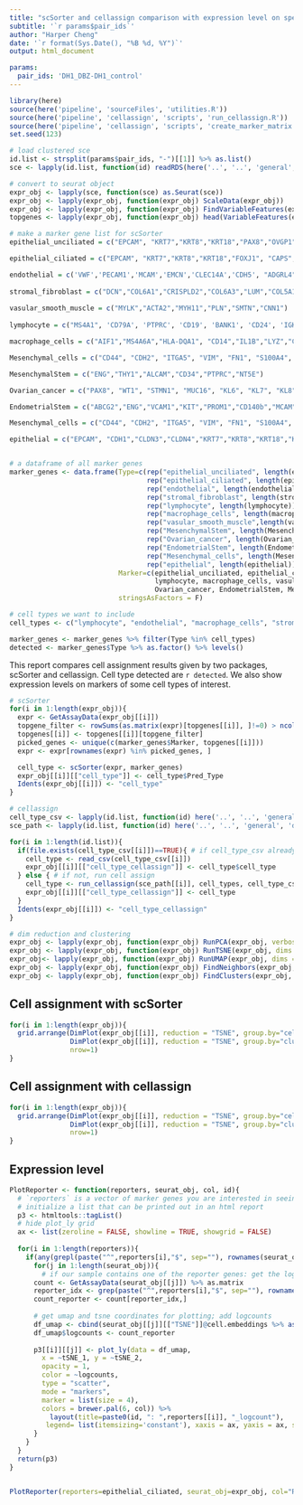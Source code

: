 ```yaml
---
title: "scSorter and cellassign comparison with expression level on specified cell types"
subtitle: '`r params$pair_ids`'
author: "Harper Cheng"
date: '`r format(Sys.Date(), "%B %d, %Y")`'
output: html_document

params:
  pair_ids: 'DH1_DBZ-DH1_control'
---
```


```r
library(here)
source(here('pipeline', 'sourceFiles', 'utilities.R'))
source(here('pipeline', 'cellassign', 'scripts', 'run_cellassign.R'))
source(here('pipeline', 'cellassign', 'scripts', 'create_marker_matrix.R'))
set.seed(123)
```

```r

# load clustered sce
id.list <- strsplit(params$pair_ids, "-")[[1]] %>% as.list()
sce <- lapply(id.list, function(id) readRDS(here('..', '..', 'general', 'data', 'clustered', 'sce', id, 'sce_clus.rds')))

# convert to seurat object
expr_obj <- lapply(sce, function(sce) as.Seurat(sce))
expr_obj <- lapply(expr_obj, function(expr_obj) ScaleData(expr_obj))
expr_obj <- lapply(expr_obj, function(expr_obj) FindVariableFeatures(expr_obj))
topgenes <- lapply(expr_obj, function(expr_obj) head(VariableFeatures(expr_obj), 2000))

```

```r

# make a marker gene list for scSorter
epithelial_unciliated = c("EPCAM", "KRT7","KRT8","KRT18","PAX8","OVGP1", "KRT19", "LCN2",'WFDC2', 'KLF5', 'SDC4', 'UCA1', 'TACSTD2', 'LINC01541', 'ELF3', 'C1orf186', 'DSP', 'CLDN4', 'PERP', 'KRT18', 'CD9', 'USP53',"CDH1","CLDN3","CLDN4","FUT4")

epithelial_ciliated = c("EPCAM", "KRT7","KRT8","KRT18","FOXJ1", "CAPS", "DYDC2", "CTH", "TP73", "SNTN","WDR16","FAM92B","C20orf85","C20orf88","TPPP3","C9orf24","FAM183A","C1orf194","PIFO","CDH1","CLDN3","CLDN4","FUT4")

endothelial = c('VWF','PECAM1','MCAM','EMCN','CLEC14A','CDH5', "ADGRL4", "PCDH17", "RNASE1")
    
stromal_fibroblast = c("DCN","COL6A1","CRISPLD2","COL6A3","LUM","COL5A1")
    
vasular_smooth_muscle = c("MYLK","ACTA2","MYH11","PLN","SMTN","CNN1")
    
lymphocyte = c("MS4A1", 'CD79A', 'PTPRC', 'CD19', 'BANK1', 'CD24', 'IGKC', "CD4","CD2","CD3G","CD3D","CD28","CD3E", "CCL5", "STK17B", "PTPRC")

macrophage_cells = c("AIF1","MS4A6A","HLA-DQA1", "CD14","IL1B","LYZ","CYBB","HLA-DQB1", "PLEK","HLA-DPA1", "HLA-DPB1", "HLA-DRB5", "HLA-DRB6")

Mesenchymal_cells = c("CD44", "CDH2", "ITGA5", "VIM", "FN1", "S100A4", "TNC", "MMP2", "ACTA2", "TWIST1", "WNT5A", "SNAI2", "ZEB1", "ZEB2")

MesenchymalStem = c("ENG","THY1","ALCAM","CD34","PTPRC","NT5E")

Ovarian_cancer = c("PAX8", "WT1", "STMN1", "MUC16", "KL6", "KL7", "KL8")

EndometrialStem = c("ABCG2","ENG","VCAM1","KIT","PROM1","CD140b","MCAM","CD166","ITGB1","PECAM1","CD34","CD44","PTPRC","ITGA4","ICAM1","NT5E","THY1","IPO13","LGR5","MSI1","NES","POU5F1","SOX2","SSEA4")

Mesenchymal_cells = c("CD44", "CDH2", "ITGA5", "VIM", "FN1", "S100A4", "TNC", "MMP2", "ACTA2", "TWIST1", "WNT5A", "SNAI2", "ZEB1", "ZEB2")

epithelial = c("EPCAM", "CDH1","CLDN3","CLDN4","KRT7","KRT8","KRT18","KRT19","FUT4")


# a dataframe of all marker genes
marker_genes <- data.frame(Type=c(rep("epithelial_unciliated", length(epithelial_unciliated)),
                                  rep("epithelial_ciliated", length(epithelial_ciliated)),
                                  rep("endothelial", length(endothelial)),
                                  rep("stromal_fibroblast", length(stromal_fibroblast)),
                                  rep("lymphocyte", length(lymphocyte)),
                                  rep("macrophage_cells", length(macrophage_cells)),
                                  rep("vasular_smooth_muscle",length(vasular_smooth_muscle)),
                                  rep("MesenchymalStem", length(MesenchymalStem)),
                                  rep("Ovarian_cancer", length(Ovarian_cancer)),
                                  rep("EndometrialStem", length(EndometrialStem)),
                                  rep("Mesenchymal_cells", length(Mesenchymal_cells)),
                                  rep("epithelial", length(epithelial))),
                           Marker=c(epithelial_unciliated, epithelial_ciliated, endothelial, stromal_fibroblast, 
                                    lymphocyte, macrophage_cells, vasular_smooth_muscle, MesenchymalStem, 
                                    Ovarian_cancer, EndometrialStem, Mesenchymal_cells, epithelial),
                           stringsAsFactors = F)

# cell types we want to include 
cell_types <- c("lymphocyte", "endothelial", "macrophage_cells", "stromal_fibroblast", "MesenchymalStem", "vasular_smooth_muscle", "EndometrialStem", "Ovarian_cancer", "Mesenchymal_cells", "epithelial")

marker_genes <- marker_genes %>% filter(Type %in% cell_types)
detected <- marker_genes$Type %>% as.factor() %>% levels()

```

This report compares cell assignment results given by two packages, scSorter and cellassign. Cell type detected are `r detected`. We also show expression levels on markers of some cell types of interest.

```r

# scSorter
for(i in 1:length(expr_obj)){
  expr <- GetAssayData(expr_obj[[i]])
  topgene_filter <- rowSums(as.matrix(expr)[topgenes[[i]], ]!=0) > ncol(expr)*.1
  topgenes[[i]] <- topgenes[[i]][topgene_filter]
  picked_genes <- unique(c(marker_genes$Marker, topgenes[[i]]))
  expr <- expr[rownames(expr) %in% picked_genes, ]

  cell_type <- scSorter(expr, marker_genes)
  expr_obj[[i]][["cell_type"]] <- cell_type$Pred_Type
  Idents(expr_obj[[i]]) <- "cell_type"
}

```


```r

# cellassign
cell_type_csv <- lapply(id.list, function(id) here('..', '..', 'general', 'data', 'cellassign', id, 'cell_types.csv'))
sce_path <- lapply(id.list, function(id) here('..', '..', 'general', 'data', 'clustered', 'sce', id, 'sce_clus.rds'))

for(i in 1:length(id.list)){
  if(file.exists(cell_type_csv[[i]])==TRUE){ # if cell_type_csv already exists
    cell_type <- read_csv(cell_type_csv[[i]])
    expr_obj[[i]][["cell_type_cellassign"]] <- cell_type$cell_type
  } else { # if not, run cell assign
    cell_type <- run_cellassign(sce_path[[i]], cell_types, cell_type_csv[[i]])$cell_type
    expr_obj[[i]][["cell_type_cellassign"]] <- cell_type
  }
  Idents(expr_obj[[i]]) <- "cell_type_cellassign"
}

```


```r

# dim reduction and clustering
expr_obj <- lapply(expr_obj, function(expr_obj) RunPCA(expr_obj, verbose = FALSE))
expr_obj <- lapply(expr_obj, function(expr_obj) RunTSNE(expr_obj, dims = 1:30, check_duplicates = FALSE))
expr_obj<- lapply(expr_obj, function(expr_obj) RunUMAP(expr_obj, dims = 1:30))
expr_obj <- lapply(expr_obj, function(expr_obj) FindNeighbors(expr_obj, dims = 1:10))
expr_obj <- lapply(expr_obj, function(expr_obj) FindClusters(expr_obj, resolution = 0.5))

```

## Cell assignment with scSorter

```r

for(i in 1:length(expr_obj)){
  grid.arrange(DimPlot(expr_obj[[i]], reduction = "TSNE", group.by="cell_type") + labs(title=paste0("scSorter: ", id.list[[i]])),
               DimPlot(expr_obj[[i]], reduction = "TSNE", group.by="cluster") + labs(title=paste0("clustering: ", id.list[[i]])),
               nrow=1)
}

```

## Cell assignment with cellassign

```r

for(i in 1:length(expr_obj)){
  grid.arrange(DimPlot(expr_obj[[i]], reduction = "TSNE", group.by="cell_type_cellassign") + labs(title=paste0("cellassign: ", id.list[[i]])),
               DimPlot(expr_obj[[i]], reduction = "TSNE", group.by="cluster") + labs(title=paste0("clustering: ", id.list[[i]])),
               nrow=1)
}

```

## Expression level

```r

PlotReporter <- function(reporters, seurat_obj, col, id){
  # `reporters` is a vector of marker genes you are interested in seeing the expression level; `col` is the color of dots.
  # initialize a list that can be printed out in an html report
  p3 <- htmltools::tagList()
  # hide plot_ly grid
  ax <- list(zeroline = FALSE, showline = TRUE, showgrid = FALSE)
  
  for(i in 1:length(reporters)){
    if(any(grepl(paste("^",reporters[i],"$", sep=""), rownames(seurat_obj), ignore.case = TRUE) == TRUE)){
      for(j in 1:length(seurat_obj)){
        # if our sample contains one of the reporter genes: get the logcounts of this gene
      count <- GetAssayData(seurat_obj[[j]]) %>% as.matrix  
      reporter_idx <- grep(paste("^",reporters[i],"$", sep=""), rownames(seurat_obj[[j]]), ignore.case = TRUE)
      count_reporter <- count[reporter_idx,]
    
      # get umap and tsne coordinates for plotting; add logcounts 
      df_umap <- cbind(seurat_obj[[j]][["TSNE"]]@cell.embeddings %>% as.data.frame(), seurat_obj[[j]][["UMAP"]]@cell.embeddings %>% as.data.frame())
      df_umap$logcounts <- count_reporter
  
      p3[[i]][[j]] <- plot_ly(data = df_umap,
        x = ~tSNE_1, y = ~tSNE_2,
        opacity = 1,
        color = ~logcounts,
        type = "scatter",
        mode = "markers",
        marker = list(size = 4), 
        colors = brewer.pal(6, col)) %>% 
          layout(title=paste0(id, ": ",reporters[[i]], "_logcount"),
         legend= list(itemsizing='constant'), xaxis = ax, yaxis = ax, showlegend=F)
      }
    }
  }
  return(p3)
}


PlotReporter(reporters=epithelial_ciliated, seurat_obj=expr_obj, col="Reds", id=id.list)


```

